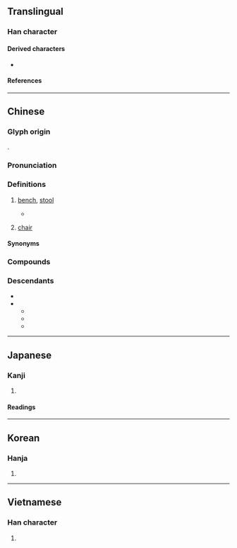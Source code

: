 {{also|櫈}}
{{character info}}
==Translingual==

===Han character===
{{Han char|rn=16|rad=几|as=12|sn=14|four=12217|canj=NTHN|ids=⿱登几}}

====Derived characters====
* {{l|mul|櫈}}

====References====
{{Han ref|kx=0134.360|dkj=01797|dj=0300.210|hdz=10278.200|uh=51F3}}

----

==Chinese==
{{zh-forms|alt=櫈,橙}}

===Glyph origin===
{{Han etym}}
{{Han compound|登|几|c1=p|c2=s|t2=table; stool|ls=psc}}.

===Pronunciation===
{{zh-pron
|m=dèng
|c=dang3
|h=pfs=ten
|md=dáing
|mn=ml:tèng
|mn-t=dêng3
|mc=y
|oc=y
|ma=y
|cat=n
}}

===Definitions===
{{zh-hanzi}}

# [[bench]], [[stool]]
#: {{zh-x|凳子{zi}|bench, stool}}
#* {{zh-x|加以 進 了 幾-回 城，^阿Q{guì} 自然 更 自負，然而 他 又 很 鄙薄 城裏-人，譬如 用 三-尺 三-寸 寬 的 木板 做成 的 '''凳'''子，^未-莊 人 叫 “長'''凳'''”，他 也 叫 “長'''凳'''”，城裏 人 卻 叫 “條'''凳'''”，他 想：這 是 錯 的，可笑！|Moreover, after Ah Q had been to town several times, he naturally became even more conceited, although at the same time he had the greatest contempt for townspeople. For instance, a '''bench''' made of a wooden plank three feet by three inches the Weichuang villagers called a "long '''bench'''." Ah Q called it a "long '''bench'''" too; but the townspeople called it a "straight '''bench'''," and he thought, "This is wrong. How ridiculous!"|ref={{lang|zh|{{lw|zh|魯迅}}}} {{w|Lu Xun}}, {{lang|zh|《{{lw|zh|阿Q正傳}}》}} ''{{w|The True Story of Ah Q}}'', '''1921'''; translation by {{w|Yang Hsien-yi}} and {{w|Gladys Yang}}.}}
# {{lb|zh|dialectal}} [[chair]] {{zh-mw|c:張}}
#: {{zh-x|呢{ni1} 張 凳 真係 好 唔 穩陣。|This '''chair''' is really wobbly.|C}}

====Synonyms====
{{zh-dial|椅子}}

===Compounds===
{{zh-der|坐冷板凳|冷板凳|凳子|板凳|揩檯抹凳|桯凳|懶凳|春凳|矮凳|條凳|攬凳|捶檯拍凳|梯凳|桌椅板凳|杌凳|黑漆板凳|踏腳凳|老虎凳|鉋凳}}

===Descendants===
* {{desc|bor=1|km|តាំង}}
* {{desc|bor=1|tai-pro|*taŋᴮ}}
** {{desc|lo|ຕັ່ງ}}
** {{desc|th|ตั่ง}}
** {{desc|za|daengq}}

{{zh-cat|Furniture}}

----

==Japanese==

===Kanji===
{{ja-kanji|grade=|rs=几12}}

# {{rfdef|ja|sort=几12}}

====Readings====
{{ja-readings
|on=とう
|kun=ひざかけのたぐい
}}

----

==Korean==

===Hanja===
{{ko-hanja|등}}

# {{rfdef|ko|sort=几12}}

----

==Vietnamese==

===Han character===
{{vi-readings|rs=几12|reading=đắng, đẵng, đặng}}

# {{rfdef|vi|sort=几12}}

{{cln|vi|Han tu}}